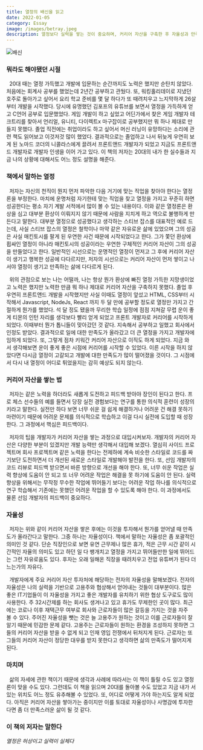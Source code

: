 ```yaml
---
title: 열정의 배신을 읽고
date: 2022-01-05
category: Essay
image: /images/betray.jpeg
description: 열정보다 실력을 쌓는 것이 중요하며, 커리어 자산을 구축한 후 자율성과 만족도를 높이는 것이 더 나은 삶으로 이어진다는 내용을 다룬다.
---
```


<Image src="/images/betray.jpeg" alt="배신" width={500} height={500} />

### 뭐라도 해야됐던 시절

&nbsp; 20대 때는 열정 가득했고 개발에 입문하는 순간까지도 노력은 했지만 순탄치 않았다. 처음에는 회계사 공부를 했었는데 2년간 공부하고 관뒀다. 또, 워킹홀리데이로 지냈던 호주로 돌아가고 싶어서 요리 학교 준비를 몇 달 하다가 또 때려치우고 느지막하게 26살부터 개발을 시작했다. 당시에 유명했던 김포프의 유튜브를 보면서 열정을 가득하게 얻고 C언어 공부로 입문했었다. 게임 개발이 하고 싶었고 어딘가에서 찾은 게임 개발자 테크트리를 찾아서 언리얼, 유니티, 다이렉트x 마구잡이로 공부했지만 뭐 하나 제대로 만들지 못했다. 졸업 직전에는 취업이라도 하고 싶어서 머신 러닝이 유망하다는 소리에 관련 책도 읽어보고 이것저것 많이 했었다. 결과적으로는 졸업하고 나서 뒤늦게 우연히 보게 된 노마드 코더의 니콜라스에게 끌려서 프론트앤드 개발자가 되었고 지금도 프론트앤드 개발자로 개발자 인생을 이어 가고 있다. 이 책의 저자는 20대의 내가 한 실수들과 지금 나의 상황에 대해서도 어느 정도 설명을 해준다.

### 책에서 말하는 열정

&nbsp; 저자는 자신의 천직이 뭔지 먼저 파악한 다음 거기에 맞는 직업을 찾아야 한다는 열정론을 부정한다. 마치에 운명처럼 자기한테 맞는 직업을 찾고 열정을 가지고 꾸준히 하면 성공한다는 평소 자기 계발 서적에서 많이 볼 수 있는 내용이다. 이와 같은 열정론은 환상을 심고 대부분 환상이 이뤄지지 않기 때문에 사람을 지치게 하고 역으로 불행하게 만든다고 말한다. 대부분 열정으로 성공했다고 생각하는 스티브 잡스를 대표적인 예로 드는데, 사실 스티브 잡스의 열정은 철학이나 마약 같은 자유로운 삶에 있었으며 그의 성공은 사실 매킨토시를 팔게 된 우연한 사건 때문에 시작되었다고 한다. 그가 쫓던 환상에 휩싸인 열정이 아니라 매킨토시의 성공이라는 우연한 구체적인 커리어 자산이 그의 성공을 만들었다고 한다. 일반적인 시선으로는 운명적인 열정이 먼저고 그 후에 커리어 자산이 생기고 행복한 성공에 다다르지만, 저자의 시선으로는 커리어 자산이 먼저 쌓이고 나서야 열정이 생기고 만족하는 삶에 다다르게 된다.

&nbsp; 위의 관점으로 보는 나는 어떨까, 나는 항상 뭔가 환상에 빠진 열정 가득한 지망생이었고 노력은 했지만 노력한 만큼 뭐 하나 제대로 커리어 자산을 구축하지 못했다. 졸업 후 우연히 프론트앤드 개발을 시작했지만 사실 이때도 열정이 앞섰고 HTML, CSS부터 시작해서 Javascript, NodeJs, React 까지 두 달 만에 공부할 정도로 열정만 가지고 간절하게 뭔가를 했었다. 석 달 정도 됐을까 무리한 학습 일정에 점점 지쳐갈 무렵 운이 좋게 티몬의 인턴 자리를 생각보다 빨리 얻게 되었고 프론트 개발자로 커리어를 시작하게 되었다. 이때부터 뭔가 톱니들이 맞아갔던 것 같다. 지속해서 공부하고 일했고 회사에서 인정도 받았다. 결과적으로 일에 대한 만족도가 올라갔고 더 큰 열정을 가지고 개발자에 임하게 되었다. 또, 그렇게 점차 키워간 커리어 자산으로 이직도 하게 되었다. 지금 와서 생각해보면 운이 좋게 좋은 시점에 커리어를 시작할 수 있었다. 이른 시작을 하지 않았다면 다시금 열정이 고갈되고 개발에 대한 만족도가 많이 떨어졌을 것이다. 그 시점에서 다시 내 열정이 어디로 튀었을지는 감히 예상도 되지 않는다.

### 커리어 자산을 쌓는 법

&nbsp; 저자는 같은 노력을 하더라도 새롭게 도전하고 피드백 받아야 장인이 된다고 한다. 프로 체스 선수들의 예를 들면서 당장 실전 경험보다는 연구를 통한 의식적 훈련이 성장의 키라고 말한다. 실전만 하다 보면 너무 쉬운 걸 쉽게 해결하거나 어려운 건 해결 못하기 마련이기 때문에 어려운 문제를 의식적으로 학습하고 이걸 다시 실전에 도입할 때 성장한다. 그 과정에서 핵심은 피드백이다.

&nbsp; 저자의 팁을 개발자가 커리어 자산을 쌓는 과정으로 대입시켜보자. 개발자의 커리어 자산은 다양한 부분이 있겠지만 개발 능력만 생각해서 대입해 보겠다. 열심히 사이드 프로젝트며 회사 프로젝트며 같은 노력을 한다는 전제하에 계속 비슷한 스타일로 코드를 짜기보단 도전하면서 더 개선된 새로운 스타일로 개발해야 발전을 한다. 또, 선임 개발자의 코드 리뷰로 피드백 받으면서 바른 방향으로 개선을 해야 한다. 또, 너무 쉬운 작업은 실력 향상에 도움이 안 되고 또 너무 어려운 작업은 해결을 못 하기에 도움이 안 된다. 실력 향상을 위해서는 무작정 무수한 작업에 뛰어들기 보다는 어려운 작업 하나를 의식적으로 연구 학습해서 기존에는 못했던 어려운 작업을 할 수 있도록 해야 한다. 이 과정에서도 물론 선임 개발자의 피드백이 중요하다.

### 자율성

&nbsp; 저자는 위와 같이 커리어 자산을 쌓은 후에는 이것을 투자해서 뭔가를 얻어낼 때 만족도가 올라간다고 말한다. 그중 하나는 자율성이다. 책에서 말하는 자율성은 좀 포괄적인 의미인 것 같다. 단순 직장인으로 보면 유연 근무제나 많은 휴가, 적은 근무 시간 같이 시간적인 자율의 의미도 있고 하던 일 다 팽개치고 열정을 가지고 뛰어들만한 일에 뛰어드는 그런 자유로움도 있다. 후자는 오래 일해온 직장을 때려치우고 전업 유튜버가 된다 더 느는가의 자유다.

&nbsp; 개발자에게 주요 커리어 자산 투자처에 해당하는 전자의 자율성을 말해보겠다. 전자의 자율성은 나의 실력을 기반으로 고용주와 협상해서 얻어내는 것들이 대부분이다. 많은 좋은 IT기업들이 이 자율성을 가지고 좋은 개발자를 유치하기 위한 협상 도구로도 많이 사용한다. 주 32시간제를 하는 회사도 생겨나고 있고 휴가도 무제한인 곳이 많다. 최근에는 코로나 이후 재택근무 여부로 회사와 근로자들이 많은 갈등을 가지는 것을 자주 볼 수 있다. 주어진 자율성을 뺏는 것은 늘 고용주가 원하는 것이고 이를 근로자들이 잘 알기 때문에 민감한 문제 같다. 고용주는 근로자들이 원하는 환경을 조성하지 못하면 그들의 커리어 자산을 받을 수 없게 되고 인재 영입 전쟁에서 뒤처지게 된다. 근로자는 또 그들의 커리어 자산이 정당한 대우를 받지 못한다고 생각하면 삶의 만족도가 떨어지게 된다.

### 마치며

&nbsp; 삶의 자세에 관한 책이기 때문에 생각과 사례에 따라서는 이 책이 틀릴 수도 있고 열정론이 맞을 수도 있다. 그런데도 이 책을 읽으며 20대를 돌아볼 수도 있었고 지금 내가 서 있는 위치도 어느 정도 유추해볼 수 있었다. 또, 어디로 어떻게 가야 하는지도 알게 되었다. 아직은 커리어 자산을 쌓아가는 중이지만 이를 토대로 자율성이나 사명감에 투자한다면 좀 더 만족스러운 삶이 될 것 같다.

### 이 책의 저자는 말한다

_열정은 허상이고 실력이 실체다_
